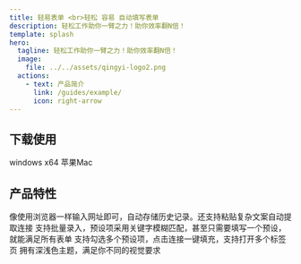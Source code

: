 ```yaml
---
title: 轻易表单 <br>轻松 容易 自动填写表单
description: 轻松工作助你一臂之力！助你效率翻N倍！
template: splash
hero:
  tagline: 轻松工作助你一臂之力！助你效率翻N倍！
  image:
    file: ../../assets/qingyi-logo2.png
  actions:
    - text: 产品简介
      link: /guides/example/
      icon: right-arrow
---
```



## 下载使用
<CardGrid >
  <Card>
  <LinkButton href="/download/qingyi-1.0.0.exe" icon="seti:windows">windows x64</LinkButton>
  <LinkButton href="/download/qingyi-1.0.0.dmg" icon="apple">苹果Mac</LinkButton>
  </Card>
</CardGrid>

## 产品特性

<CardGrid stagger>
  <Card title="简单易用" icon="pencil">
    像使用浏览器一样输入网址即可，自动存储历史记录。还支持粘贴复杂文案自动提取连接
  </Card>
	<Card title="预设简单" icon="seti:config">
		支持批量录入，预设项采用关键字模糊匹配，甚至只需要填写一个预设，就能满足所有表单
	</Card>
	<Card title="快速填充" icon="rocket">
		支持勾选多个预设项，点击连接一键填充，支持打开多个标签页
	</Card>
  <Card title="界面精美" icon="starlight">
    拥有深浅色主题，满足你不同的视觉要求
  </Card>
</CardGrid>
